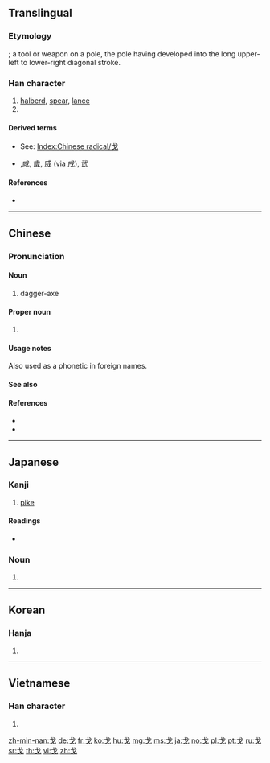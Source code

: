 {{character info/new}}
{{also|弋|𠀋}}
==Translingual==
{{stroke order|type=animate}}
{{stroke order|type=tanimate}}

===Etymology===
{{Han etyl}}
{{liushu|i}}; a tool or weapon on a pole, the pole having developed into the long upper-left to lower-right diagonal stroke.

===Han character===
{{Han char|rn=62|rad=戈|as=00|sn=4|four=53000|canj=I|ids=⿻弋丿}}

# [[halberd]], [[spear]], [[lance]]
# {{mul-kangxi radical-def}}

====Derived terms====
* See: [[Index:Chinese radical/戈]]
* {{l|mul|威}},[[咸]], [[歲]], [[烕]] (via [[戌]]), [[武]]

====References====
* {{Han ref|kx=0411.010|dkj=11530|dj=0752.050|hdz=21397.010|uh=6208|ud=25096|bh=A4E0|bd=42208}}

----

==Chinese==
{{zh-forms}}

===Pronunciation===
{{zh-pron
|m=gē
|c=gwo1
|h=pfs=kho
|mn=ko
|w=
|mc=y
|oc=y
|cat=n
}}

====Noun====
{{zh-noun}}

# {{lb|zh|archaic}} dagger-axe {{gloss|an ancient Chinese weapon similar to a halberd}}

====Proper noun====
{{zh-proper noun}}

# {{surname|lang=zh}}

====Usage notes====
Also used as a phonetic in foreign names.
: {{zh-x|^戈登|Gordon}}
: {{zh-x|^探戈|Tango}}

====See also====
{{projectlink|pedia|Dagger-axe}}

====References====
* {{cite-web
|url=http://www.mdbg.net/chindict/chindict.php?page=worddict&wdrst=0&wdqb=戈
|title=戈
|work=MDBG English to Chinese dictionary ( Based on CC-CEDICT )
|language=Mandarin/English
|accessdate=2014-02-14}}
* {{thcwd|41016}}

{{zh-cat|Weapons}}

----

==Japanese==

===Kanji===
{{ja-kanji|grade=|rs=戈00}}

# [[pike]]

====Readings====
* {{ja-readings|goon=[[か]] (ka)|kanon=[[か]] (ka)|kun=[[ほこ]] (hoko)}}

===Noun===
{{ja-kanjitab|ほこ|yomi=k}}
{{ja-noun|ほこ}}

# {{alternative spelling of|矛|lang=ja}}
----

==Korean==

===Hanja===
{{ko-hanja|hangeul=과|eumhun=|rv=gwa|mr=kwa|y=kwa}}

# {{defn|lang=ko|sort=戈00}}

----

==Vietnamese==

===Han character===
{{vi-hantu|[[qua]], [[quơ]], [[quờ]]}}

# {{defn|lang=vi|sort=戈00}}

[[Category:CJKV radicals| ]]

[[zh-min-nan:戈]]
[[de:戈]]
[[fr:戈]]
[[ko:戈]]
[[hu:戈]]
[[mg:戈]]
[[ms:戈]]
[[ja:戈]]
[[no:戈]]
[[pl:戈]]
[[pt:戈]]
[[ru:戈]]
[[sr:戈]]
[[th:戈]]
[[vi:戈]]
[[zh:戈]]